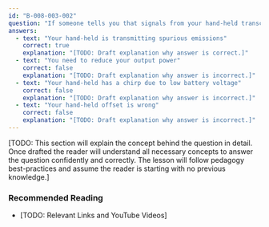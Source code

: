 ```yaml
---
id: "B-008-003-002"
question: "If someone tells you that signals from your hand-held transceiver are interfering with other signals on a frequency near yours, what could be the cause?"
answers:
  - text: "Your hand-held is transmitting spurious emissions"
    correct: true
    explanation: "[TODO: Draft explanation why answer is correct.]"
  - text: "You need to reduce your output power"
    correct: false
    explanation: "[TODO: Draft explanation why answer is incorrect.]"
  - text: "Your hand-held has a chirp due to low battery voltage"
    correct: false
    explanation: "[TODO: Draft explanation why answer is incorrect.]"
  - text: "Your hand-held offset is wrong"
    correct: false
    explanation: "[TODO: Draft explanation why answer is incorrect.]"
---
```


[TODO: This section will explain the concept behind the question in detail. Once drafted the reader will understand all necessary concepts to answer the question confidently and correctly. The lesson will follow pedagogy best-practices and assume the reader is starting with no previous knowledge.]

### Recommended Reading

- [TODO: Relevant Links and YouTube Videos]
